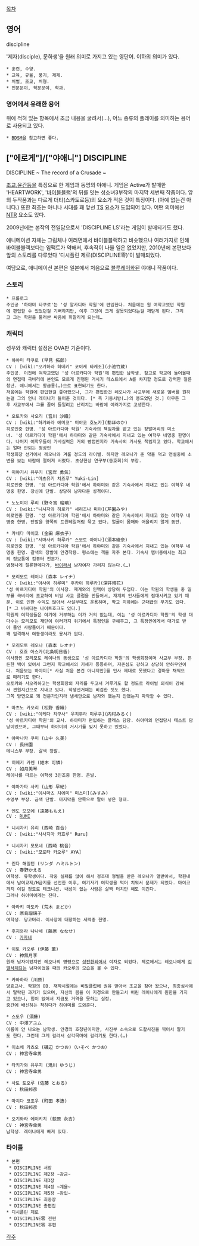 [[목차]]

== 영어 ==
discipline

'제자(disciple), 문하생'을 원래 의미로 가지고 있는 영단어. 이하의 의미가 있다.
 * 훈련, 수양.
 * 교육, 규율, 풍기, 제제.
 * 처벌, 조교, 처형.
 * 전문분야, 학문분야, 학과.

=== 영어에서 유래한 용어 ===
위에 적혀 있는 항목에서 조금 내용을 굴려서(…), 어느 종류의 플레이를 의미하는 용어로 사용되고 있다.
 * [[BDSM]]을 참고하면 좋다.

== ["에로게"]/["야애니"] DISCIPLINE ==
DISCIPLINE ~ The record of a Crusade ~

[[조교]],[[윤간]]등을 특징으로 한 게임과 동명의 야애니. 게임은 Active가 발매한 'HEARTWORK', '[[바이블블랙]]'의 뒤를 잇는 성소녀3부작의 마지막 세번째 작품이다. 앞의 두작품과는 다르게 더티(스카토로등)의 요소가 적은 것이 특징이다. (아예 없는건 아니다.) 또한 최초는 아니나 시대를 꽤 앞선 [[TS]] 요소가 도입되어 있다. 어떤 의미에선 [[NTR]] 요소도 있다.

2009년에는 본작의 전일담으로서 'DISCIPLINE LS'라는 게임이 발매되기도 했다.

애니메이션 자체는 그림체나 여러면에서 바이블블랙하고 비슷했으나 여러가지로 인해 바이블블랙보다는 임팩트가 약해서, 후속작이 나올 일은 없었지만, 2010년에 본편보다 앞의 스토리를 다루었다 '디시플린 제로(DISCIPLINE零)'이 발매되었다.

여담으로, 애니메이션 본편은 일본에서 처음으로 [[블루레이]]화된 야애니 작품이다.

=== 스토리 ===
 * 프롤로그
 주인공 '하야미 타쿠로'는 '성 알카디아 학원'에 편입한다. 처음에는 원 여학교였던 학원에 편입할 수 있었던걸 기뻐하지만, 이후 그것이 크게 잘못되었다는걸 깨닫게 된다. 그리고 그는 학원을 둘러싼 싸움에 휘말리게 되는데…

=== 캐릭터 ===
성우와 캐릭터 설정은 OVA판 기준이다.

 * 하야미 타쿠로 (早見 拓郎)
 CV : [wiki:"오기하라 히데키" 코이케 타케조](小池竹蔵)
 주인공. 이전에 여학교였던 '성 아르카디아 학원'에 편입한 남학생. 참고로 학교에 들어올때의 면접때 극비리에 본인도 모르게 진행된 거시기 테스트에서 A를 차지할 정도로 강력한 절륜청년. 애니에서는 황금룡(…)으로 표현되기도 한다. 
 처음에는 학원에 편입한걸 좋아했으나, 그가 편입한건 레오나가 사교부에 새로운 멤버를 원하는걸 그의 언니 레이나가 들어준 것이다. [* 즉 기둥서방(…)의 용도였던 것.] 아무튼 그후 사교부에서 그를 끌어 들일려고 난리치는 바람에 여러가지로 고생한다.

 * 오토카와 사오리 (音川 沙織) 
 CV : [wiki:"하기와라 에미코" 미야코 호노카](都ほのか)
 히로인중 한명. '성 아르카디아 학원' 기숙사의 책임자를 맡고 있는 장발머리의 미소녀. '성 아르카디아 학원'에서 하야미와 같은 기숙사에서 지내고 있는 여학우 네명중 한명이다. 나머지 여학우들이 가사실력은 거의 빵점인지라 기숙사의 가사도 책임지고 있다. 학교에서는 얼마 안되는 정상인
 학생회장 선거에서 레오나와 겨룰 정도의 라이벌. 하지만 레오나가 준 약을 먹고 연설중에 소변을 보는 바람에 떨어져 버렸다. 초상현상 연구부(동호회)의 부장.

 * 미야기시 유우키 (宮岸 勇気)
 CV : [wiki:"마츠유키 치즈루" Yuki-Lin]
 히로인중 한명. '성 아르카디아 학원'에서 하야미와 같은 기숙사에서 지내고 있는 여학우 네명중 한명. 장신에 단발. 상당히 남자다운 성격이다.

 * 노노미야 루리 (野々宮 瑠璃)
 CV : [wiki:"니시자와 히로카" 세리조나 미야](芹園みや)
 히로인중 한명. '성 아르카디아 학원'에서 하야미와 같은 기숙사에서 지내고 있는 여학우 네명중 한명. 단발을 양쪽의 트윈테일처럼 묶고 있다. 얼굴이 몸매와 어울리지 않게 동안. 

 * 카네다 마이코 (金田 麻衣子) 
 CV : [wiki:"시마사키 하루카" 스모토 아야나](須本綾奈)
 히로인중 한명. '성 아르카디아 학원'에서 하야미와 같은 기숙사에서 지내고 있는 여학우 네명중 한명. 갈색의 장발에 안경착용. 평소에는 책을 자주 본다. 기숙사 멤버중에서는 최고의 정보통에 컴퓨터 전문가. 
 엄청나게 절륜한데다가, [[바이]]라서 남자여자 가리지 않는다.(…)

 * 모리모토 레이나 (森本 レイナ) 
 CV : [wiki:"아사이 하루미" 후카이 하루카](深井晴花)
 '성 아르카디아 학원'의 이사장. 재계와의 인맥이 상당히 두껍다. 이는 학원의 학생들 중 일부를 극비리에 조교하여 비밀 사교 클럽을 만들어서, 재계의 인사들에게 접대시키고 있기 때문. 이로 인한 수익도 많아서 사설부대도 운용하며, 학교 지하에는 군대급의 무기도 있다.[* 그 비싸다는 나이트호크도 있다.] 
 학원의 여학생들은 여기에 거부하는 이가 거의 없는데, 이는 '성 아르카디아 학원'의 학생 대다수는 모리모토 재단이 여러가지 위기에서 특정인을 구해주고, 그 특정인에게서 대가로 받아 들인 사람들이기 때문이다.
 꽤 엄격해서 여동생이라도 용서가 없다.

 * 모리모토 레오나 (森本 レオナ)
 CV : 호죠 아스카(北条明日香)
 이사장인 모리모토 레이나의 동생으로 '성 아르카디아 학원'의 학생회장이며 사교부 부장. 든든한 백이 있어서 그런지 학교에서의 기세가 등등하며, 자존심도 강하고 상당히 안하무인이다. 처음보는 하야미[* 사실 처음 본건 아니지만]를 인사 제대로 못했다고 경마용 채찍으로 때리기도 한다.
 오토카와 사오리하고는 학생회장의 자리를 두고서 겨루기도 할 정도로 라이벌 의식이 강해서 견원지간으로 지내고 있다. 학생선거때는 비겁한 짓도 했다.
 그쪽 방면으로 꽤 전문가인지라 냄새만으로 남자와 했는지 안했는지 파악할 수 있다.

 * 마츠노 카오리 (松野 香織)
 CV : [wiki:"이케다 치구사" 우치무라 미루쿠](内村みるく)
 '성 아르카디아 학원'의 교사. 하야미가 편입하는 클래스 담당. 하야미의 면접당시 테스트 담당이었으며, 그때부터 하야미의 거시기를 잊지 못하고 있었다.

 * 야마나카 쿠미 (山中 久美)
 CV : 長田園
 테니스부 부장. 갈색 장발.

 * 히메키 카렌 (姫木 可憐)
 CV : 如月美琴
 레이나를 따르는 여학생 3인조중 한명. 은발.

 * 야마가타 사키 (山形 早紀)
 CV : [wiki:"이시마츠 치에미" 미스미](みすみ)
 수영부 부장. 금색 단발. 마지막을 안쪽으로 말아 넣은 형태.

 * 엔도 모모에 (遠藤ももえ)
 CV : [[하세가와 토모코|RUMI]]

 * 니시자키 유리 (西崎 百合)
 CV : [wiki:"사사지마 카호루" Ruru]

 * 니시자키 모모네 (西崎 桃音)
 CV : [wiki:"모로타 카오루" AYA]

 * 린다 해밀턴 (リンダ ハミルトン)
 CV : 春野かえる
 여학생. 유학생이다. 작중 실패를 많이 해서 정조대 형벌을 받은 레오나가 열받아서, 학원내에서 남여교제/H금지를 선언한 이후, 여기저기 여학생을 먹어 치워서 문제가 되었다. 마이코까지 이길 정도로 테크니션. 내성이 없는 사람은 살짝 터치만 해도 이긴다.
 그러나 하야미에게는 진다.

 * 아라키 마도카 (荒木 まどか)
 CV : 原島瑠璃子
 여학생. 당고머리. 이사장에 대항하는 세력중 한명. 

 * 후지와라 나나세 (藤原 ななせ)
 CV : [[카자네]]

 * 이토 카오루 (伊藤 薫)
 CV : 神無月李
 원래 남자이었지만 레오나의 명령으로 [[성전환]]되어서 여자로 되었다. 제로에서는 레오나에게 [[검열삭제]]되는 남자이었을 때의 카오루의 모습을 볼 수 있다.

 * 카와하라 (川原)
 양효교사. 학원의 OB. 재학시절에는 비밀클럽에 권유 받아서 조교을 참아 왔으나, 최종심사에서 탈락된 과거가 있으며, 자신의 몸을 이 지경으로 만들고서 버린 레이나에게 원한을 가지고 있으나, 힘이 없어서 지금도 거역을 못하는 실정.
 중간에 배신하는 척하다가 하야미를 도와준다.

 * 스도우 (須藤)
 CV : 中澤アユム
 이름이 안 나오는 남학생. 안경의 호청년이지만, 사진부 소속으로 도촬사진을 찍어서 팔기도 한다. 그런데 그게 걸려서 삼각목마에 걸리기도 한다.(…)

 * 이소베 카츠오 (磯辺 かつお)（いそべ かつお）
 CV : 神宮寺傘男

 * 타키가와 유우지 (滝川 ゆうじ)
 CV : 神宮寺傘男

 * 사토 토오루 (佐藤 とおる)
 CV : 秋田邦彦

 * 마치다 코조우 (町田 孝造)
 CV : 秋田邦彦

 * 오기와라 에이키치 (荻原 永吉)
 CV : 神宮寺傘男
 남학생. 레이나에게 빠져 있다.

=== 타이틀 ===
 * 본편
  * DISCIPLINE 서장
  * DISCIPLINE 제2장 ~감금~
  * DISCIPLINE 제3장 
  * DISCIPLINE 제4장 ~계율~
  * DISCIPLINE 제5장 ~잠입~
  * DISCIPLINE 최종장
  * DISCIPLINE 총편집 
 * 디시플린 제로
  * DISCIPLINE零 전편
  * DISCIPLINE零 후편

[[각주]]

